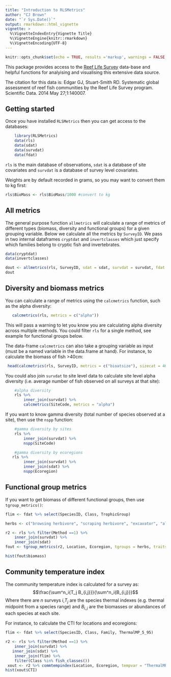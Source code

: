 ```yaml
---
title: "Introduction to RLSMetrics"
author: "CJ Brown"
date: "`r Sys.Date()`"
output: rmarkdown::html_vignette
vignette: >
  %\VignetteIndexEntry{Vignette Title}
  %\VignetteEngine{knitr::rmarkdown}
  %\VignetteEncoding{UTF-8}
---
```


```r
knitr::opts_chunk$set(echo = TRUE, results ='markup', warnings = FALSE, comment = '', strip.white = FALSE)
```  

This package provides access to the [Reef Life Survey](https://reeflifesurvey.com/) data-base and helpful functions for analyising and visualising this extensive data source.

The citation for this data is:
Edgar GJ, Stuart-Smith RD. Systematic global assessment of reef fish communities by the Reef Life Survey program. Scientific Data. 2014 May 27;1:140007.

## Getting started

Once you have installed `RLSMetrics` then you can get access to the databases:

```r
    library(RLSMetrics)
    data(rls)
    data(sdat)
    data(survdat)
    data(fdat)
```
`rls` is the main database of observations, `sdat` is a database of site covariates and `survdat` is a database of survey level covariates. 

Weights are by default recorded in grams, so you may want to convert them to kg first:
```r
rls$BioMass <- rls$BioMass/1000 #convert to kg
```


## All metrics

The general purpose function `allmetrics` will calculate a range of metrics of different types (biomass, diversity and functional groups) for a given grouping variable. Below we calculate all the metrics by `SurveyID`.  We pass in two internal dataframes `cryptdat` and `invertclasses` which just specify which families belong to cryptic fish and invertebrates. 

```r
data(cryptdat)
data(invertclasses)

dout <- allmetrics(rls, SurveyID, sdat = sdat, survdat = survdat, fdat = fdat, cryptdat = cryptdat, invertclasses = invertclasses)
dout
```

## Diversity and biomass metrics 

You can calculate a range of metrics using the `calcmetrics` function, such as the alpha diversity: 

```r
   calcmetrics(rls, metrics = c("alpha"))
```  

This will pass a warning to let you know you are calculating alpha diversity across multiple methods. You could filter `rls` for a single method, see example for functional groups below. 

The data-frame `calcmetrics` can also take a grouping variable as input (must be a named variable in the data.frame at hand). For instance, to calculate the biomass of fish >40cm: 

```r
 head(calcmetrics(rls, SurveyID, metrics = c("bioatsize"), sizecat = 40))
```

You could also join `survdat` to site level data to calculate site level alpha diversity (i.e. average number of fish observed on all surveys at that site): 

```r
    #alpha diversity
    rls %>%
        inner_join(survdat) %>%
        calcmetrics(SiteCode, metrics = "alpha")
```

If you want to know gamma diversity (total number of species observed at a site), then use the `nspp` function:  

```r
    #gamma diversity by sites 
    rls %>%
        inner_join(survdat) %>%
        nspp(SiteCode)

    #gamma diversity by ecoregions
   rls %>%
        inner_join(survdat) %>%
        inner_join(sdat) %>%
        nspp(Ecoregion)

```

## Functional group metrics 

If you want to get biomass of different functional groups, then use `tgroup_metrics()`:  

```r
flim <- fdat %>% select(SpeciesID, Class, TrophicGroup)

herbs <- c("browsing herbivore", "scraping herbivore", "excavator", "algal farmer")

r2 <- rls %>% filter(Method ==1) %>%
    inner_join(survdat) %>%
    inner_join(sdat)
fout <- tgroup_metrics(r2, Location, Ecoregion, tgroups = herbs, traits = flim, na.rm = T, metrics = "biomass")

hist(fout$biomass)
```

## Community temperature index

The community temperature index is calculated for a survey as:
$$\frac{\sum^n_i{T_j B_{i,j}}}{\sum^n_i{B_{i,j}}}$$
Where there are $n$ surveys $i$,$T_j$ are the species thermal indexes (e.g. thermal midpoint from a species range) and $B_{i,j}$ are the biomasses or abundances of each species at each site.

For instance, to calculate the CTI for locations and ecoregions: 

```r
flim <- fdat %>% select(SpeciesID, Class, Family, ThermalMP_5_95)

r2 <- rls %>% filter(Method ==1) %>%
    inner_join(survdat) %>%
   inner_join(sdat) %>%
    inner_join(flim) %>%
    filter(Class %in% fish_classes())
 xout <- r2 %>% commtempindex(Location, Ecoregion, tempvar = "ThermalMP_5_95", abundvar = "BioMass", dolog = TRUE)
hist(xout$CTI)

```
